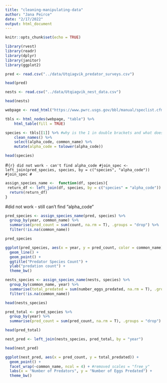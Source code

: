 ```yaml
---
title: "cleaning-manipulating-data"
author: "Jana Peirce"
date: "2/17/2022"
output: html_document
---
```


```r
knitr::opts_chunk$set(echo = TRUE)
```

```r
library(rvest)
library(readr)
library(dplyr)
library(janitor)
library(ggplot2)
```

```r
pred <- read.csv("../data/Utqiagvik_predator_surveys.csv")

head(pred)
```

```r
nests <- read.csv("../data/Utqiagvik_nest_data.csv")

head(nests)
```

```r
webpage <- read_html("https://www.pwrc.usgs.gov/bbl/manual/speclist.cfm")

tbls <- html_nodes(webpage, "table") %>% 
    html_table(fill = TRUE)

species <- tbls[[1]] %>% #why is the 1 in double brackets and what does it refer to
    clean_names() %>% 
    select(alpha_code, common_name) %>% 
    mutate(alpha_code = tolower(alpha_code))
```

```r
head(species)
```

#```{r} did not work - can't find alpha_code
#join_spec <- left_join(pred_species, species, by = c("species", "alpha_code"))
#join_spec
#```

```r
assign_species_name <-  function(df, species){
 return_df <- left_join(df, species, by = c("species" = "alpha_code"))
  return(return_df)
}
```

#did not work - still can't find "alpha_code"
```r
pred_species <- assign_species_name(pred, species) %>% 
  group_by(year, common_name) %>% 
  summarise(pred_count = sum(count, na.rm = T), .groups = "drop") %>% 
  filter(!is.na(common_name))

pred_species
```

```r
ggplot(pred_species, aes(x = year, y = pred_count, color = common_name))+
  geom_line() +
  geom_point() +
  ggtitle("Predator Species Count") +
  ylab("predation count") +
  theme_bw()
```

```r
nests_species <- assign_species_name(nests, species) %>% 
  group_by(common_name, year) %>% 
  summarise(total_predated = sum(number_eggs_predated, na.rm = T), .groups = "drop") %>% 
  filter(!is.na(common_name))

head(nests_species)
```

```r
pred_total <- pred_species %>% 
  group_by(year) %>% 
  summarise(pred_count = sum(pred_count, na.rm = T), .groups = "drop")

head(pred_total)
```

```r
nest_pred <- left_join(nests_species, pred_total, by = "year")

head(nest_pred)
```
 
```r
ggplot(nest_pred, aes(x = pred_count, y = total_predated)) + 
  geom_point() +
  facet_wrap(~common_name, ncol = 4) + #removed scales = "free_y"
  labs(x = "Number of Predators", y = "Number of Eggs Predated") + 
  theme_bw()
```

